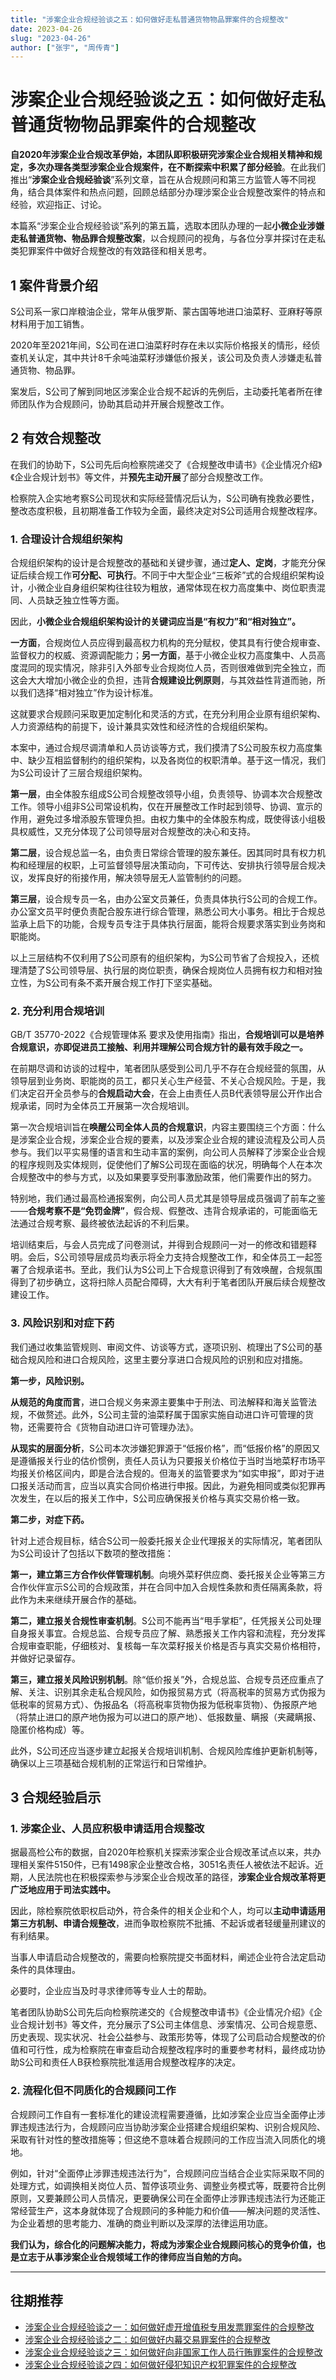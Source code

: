 ```yaml
---
title: "涉案企业合规经验谈之五：如何做好走私普通货物物品罪案件的合规整改"
date: 2023-04-26
slug: "2023-04-26"
author: ["张宇", "周传青"]
---
```


# 涉案企业合规经验谈之五：如何做好走私普通货物物品罪案件的合规整改

**自2020年涉案企业合规改革伊始，本团队即积极研究涉案企业合规相关精神和规定，多次办理各类型涉案企业合规案件，在不断探索中积累了部分经验**。在此我们推出“**涉案企业合规经验谈**”系列文章，旨在从合规顾问和第三方监管人等不同视角，结合具体案件和热点问题，回顾总结部分办理涉案企业合规整改案件的特点和经验，欢迎指正、讨论。

本篇系“涉案企业合规经验谈”系列的第五篇，选取本团队办理的一起**小微企业涉嫌走私普通货物、物品罪合规整改案**，以合规顾问的视角，与各位分享并探讨在走私类犯罪案件中做好合规整改的有效路径和相关思考。

## 1 案件背景介绍

S公司系一家口岸粮油企业，常年从俄罗斯、蒙古国等地进口油菜籽、亚麻籽等原材料用于加工销售。

2020年至2021年间，S公司在进口油菜籽时存在未以实际价格报关的情形，经侦查机关认定，其中共计8千余吨油菜籽涉嫌低价报关，该公司及负责人涉嫌走私普通货物、物品罪。

案发后，S公司了解到同地区涉案企业合规不起诉的先例后，主动委托笔者所在律师团队作为合规顾问，协助其启动并开展合规整改工作。

## 2 有效合规整改

在我们的协助下，S公司先后向检察院递交了《合规整改申请书》《企业情况介绍》《企业合规计划书》等文件，并**预先主动开展**了部分合规整改工作。

检察院入企实地考察S公司现状和实际经营情况后认为，S公司确有挽救必要性，整改态度积极，且初期准备工作较为全面，最终决定对S公司适用合规整改程序。

### 1. 合理设计合规组织架构

合规组织架构的设计是合规整改的基础和关键步骤，通过**定人、定岗**，才能充分保证后续合规工作**可分配、可执行**。不同于中大型企业“三板斧”式的合规组织架构设计，小微企业自身组织架构往往较为粗放，通常体现在权力高度集中、岗位职责混同、人员缺乏独立性等方面。

因此，**小微企业合规组织架构设计的关键词应当是“有权力”和“相对独立”。**

**一方面**，合规岗位人员应得到最高权力机构的充分赋权，使其具有行使合规审查、监督权力的权威、资源调配能力；**另一方面**，基于小微企业权力高度集中、人员高度混同的现实情况，除非引入外部专业合规岗位人员，否则很难做到完全独立，而这会大大增加小微企业的负担，违背**合规建设比例原则**，与其效益性背道而驰，所以我们选择“相对独立”作为设计标准。

这就要求合规顾问采取更加定制化和灵活的方式，在充分利用企业原有组织架构、人力资源结构的前提下，设计兼具实效性和经济性的合规组织架构。

本案中，通过合规尽调清单和人员访谈等方式，我们摸清了S公司股东权力高度集中、缺少互相监督制约的组织架构，以及各岗位的权职清单。基于这一情况，我们为S公司设计了三层合规组织架构。

**第一层**，由全体股东组成S公司合规整改领导小组，负责领导、协调本次合规整改工作。领导小组非S公司常设机构，仅在开展整改工作时起到领导、协调、宣示的作用，避免过多增添股东管理负担。由权力集中的全体股东构成，既使得该小组极具权威性，又充分体现了公司领导层对合规整改的决心和支持。

**第二层**，设合规总监一名，由负责日常综合管理的股东兼任。因其同时具有权力机构和经理层的权职，上可监督领导层决策动向，下可传达、安排执行领导层合规决议，发挥良好的衔接作用，解决领导层无人监管制约的问题。

**第三层**，设合规专员一名，由办公室文员兼任，负责具体执行S公司的合规工作。办公室文员平时便负责配合股东进行综合管理，熟悉公司大小事务。相比于合规总监承上启下的功能，合规专员专注于具体执行层面，能将合规要求落实到业务岗和职能岗。

以上三层结构不仅利用了S公司原有的组织架构，为S公司节省了合规投入，还梳理清楚了S公司领导层、执行层的岗位职责，确保合规岗位人员拥有权力和相对独立性，为S公司有条不紊开展合规工作打下坚实基础。

### 2. 充分利用合规培训

GB/T 35770-2022《合规管理体系 要求及使用指南》指出，**合规培训可以是培养合规意识，亦即促进员工接触、利用并理解公司合规方针的最有效手段之一。**

在前期尽调和访谈的过程中，笔者团队感受到公司几乎不存在合规经营的氛围，从领导层到业务岗、职能岗的员工，都只关心生产经营、不关心合规风险。于是，我们决定召开全员参与的**合规启动大会**，在会上由责任人员B代表领导层公开作出合规承诺，同时为全体员工开展第一次合规培训。

第一次合规培训旨在**唤醒公司全体人员的合规意识**，内容主要围绕三个方面：什么是涉案企业合规，涉案企业合规的要素，以及涉案企业合规的建设流程及公司人员参与。我们以平实易懂的语言和生动丰富的案例，向公司人员解释了涉案企业合规的程序规则及实体规则，促使他们了解S公司现在面临的状况，明确每个人在本次合规整改中的参与方式，以及如果要享受刑事激励政策，他们需要作出的努力。

特别地，我们通过最高检通报案例，向公司人员尤其是领导层成员强调了前车之鉴——**合规考察不是“免罚金牌”**，假合规、假整改、违背合规承诺的，可能面临无法通过合规考察、最终被依法起诉的不利后果。

培训结束后，与会人员完成了问卷测试，并得到合规顾问一对一的修改和错题释明。会后，S公司领导层成员均表示将全力支持合规整改工作，和全体员工一起签署了合规承诺书。至此，我们认为S公司上下合规意识得到了有效唤醒，合规氛围得到了初步确立，这将扫除人员配合障碍，大大有利于笔者团队开展后续合规整改建设工作。

### 3. 风险识别和对症下药

我们通过收集监管规则、审阅文件、访谈等方式，逐项识别、梳理出了S公司的基础合规风险和进口合规风险，这里主要分享进口合规风险的识别和应对措施。

**第一步，风险识别。**

**从规范的角度而言**，进口合规义务来源主要集中于刑法、司法解释和海关监管法规，不做赘述。此外，S公司主营的油菜籽属于国家实施自动进口许可管理的货物，还需要符合《货物自动进口许可管理办法》。

**从现实的层面分析**，S公司本次涉嫌犯罪源于“低报价格”，而“低报价格”的原因又是遵循报关行业的估价惯例，责任人员认为只要报关价格位于当时当地菜籽市场平均报关价格区间内，即是合法合规的。但海关的监管要求为“如实申报”，即对于进口报关活动而言，应当以真实合同价格进行申报。因此，为避免相同或类似犯罪再次发生，在以后的报关工作中，S公司应确保报关价格与真实交易价格一致。

**第二步，对症下药。**

针对上述合规目标，结合S公司一般委托报关企业代理报关的实际情况，笔者团队为S公司设计了包括以下数项的整改措施：

**第一，建立第三方合作伙伴管理机制**。向境外菜籽供应商、委托报关企业等第三方合作伙伴宣示S公司的合规政策，并在合同中加入合规性条款和责任隔离条款，将此作为未来继续开展合作的基础。

**第二，建立报关合规性审查机制**。S公司不能再当“甩手掌柜”，任凭报关公司处理自身报关事宜。合规总监、合规专员应了解、熟悉报关工作内容和流程，充分发挥合规审查职能，仔细核对、复核每一车次菜籽报关价格是否与真实交易价格相符，并做好记录留存。

**第三，建立报关风险识别机制**。除“低价报关”外，合规总监、合规专员还应重点了解、关注、识别其余走私合规风险，如伪报贸易方式（将高税率的贸易方式伪报为低税率的贸易方式）、伪报品名（将高税率货物伪报为低税率货物）、伪报原产地（将禁止进口的原产地伪报为可以进口的原产地）、低报数量、瞒报（夹藏瞒报、隐匿价格构成）等。

此外，S公司还应当逐步建立起报关合规培训机制、合规风险库维护更新机制等，确保以上三项基础合规机制的正常运行和日常维护。

## 3 合规经验启示

### 1. 涉案企业、人员应积极申请适用合规整改

据最高检公布的数据，自2020年检察机关探索涉案企业合规改革试点以来，共办理相关案件5150件，已有1498家企业整改合格，3051名责任人被依法不起诉。近期，人民法院也在积极探索参与涉案企业合规改革的路径，**涉案企业合规改革将更广泛地应用于司法实践中。**

因此，除检察院依职权启动外，符合条件的相关企业和个人，均可以**主动申请适用第三方机制、申请合规整改**，进而争取检察院不批捕、不起诉或者轻缓量刑建议的有利结果。

当事人申请启动合规整改的，需要向检察院提交书面材料，阐述企业符合法定启动条件的具体理由。

必要时，企业应当及时寻求律师等专业人士的帮助。

笔者团队协助S公司先后向检察院递交的《合规整改申请书》《企业情况介绍》《企业合规计划书》等文件，充分展示了S公司主体信息、涉案情况、公司合规意愿、历史表现、现实状况、社会公益参与、政策形势等，体现了公司启动合规整改的价值和可行性，成为检察院在审查启动合规整改程序时的重要参考材料，最终成功协助S公司和责任人B获检察院批准适用合规整改程序的决定。

### 2. 流程化但不同质化的合规顾问工作

合规顾问工作自有一套标准化的建设流程需要遵循，比如涉案企业应当全面停止涉罪违规违法行为，合规顾问应当协助涉案企业搭建合规组织架构、识别合规风险、采取有针对性的整改措施等；但这绝不意味着合规顾问的工作应当流入同质化的境地。

例如，针对“全面停止涉罪违规违法行为”，合规顾问应当结合企业实际采取不同的处理方式，如调换相关岗位人员、暂停该项业务、调整业务模式等，既要符合比例原则，又要兼顾公司人员情况，更要确保公司在全面停止涉罪违规违法行为还能正常经营生产，这本身就体现了合规顾问的多种能力和价值——解决问题的灵活性、为企业着想的思考能力、准确的商业判断以及深厚的法律运用功底。

**我们认为，综合化的问题解决能力，将成为涉案企业合规顾问核心的竞争价值，也是立志于从事涉案企业合规领域工作的律师应当自勉的方向。**

---

## 往期推荐

- [涉案企业合规经验谈之一：如何做好虚开增值税专用发票罪案件的合规整改](../2023-03-21)
- [涉案企业合规经验谈之二：如何做好内幕交易罪案件的合规整改](../2023-03-29)
- [涉案企业合规经验谈之三：如何做好向非国家工作人员行贿罪案件的合规整改](../2023-04-11)
- [涉案企业合规经验谈之四：如何做好侵犯知识产权犯罪案件的合规整改](../2023-04-19)
